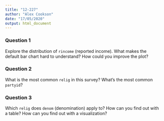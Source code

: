 ```yaml
---
title: "12-227"
author: "Alex Cookson"
date: "17/05/2020"
output: html_document
---
```


### Question 1

Explore the distribution of `rincome` (reported income). What makes the default bar chart hard to understand? How could you improve the plot?


### Question 2

What is the most common `relig` in this survey? What's the most common `partyid`?


### Question 3

Which `relig` does `denom` (denomination) apply to? How can you find out with a table? How can you find out with a visualization?
